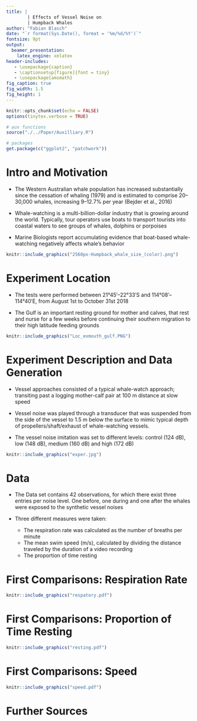 ```yaml
---
title: | 
        | Effects of Vessel Noise on 
        | Humpback Whales
author: "Fabian Blasch"
date: "`r format(Sys.Date(), format = '%m/%d/%Y')`"
fontsize: 9pt
output: 
  beamer_presentation:
    latex_engine: xelatex
header-includes:
   - \usepackage{caption}
   - \captionsetup[figure]{font = tiny}
   - \usepackage{amsmath}
fig_caption: true
fig_width: 1.5 
fig_height: 1
---
```


```r
knitr::opts_chunk$set(echo = FALSE)
options(tinytex.verbose = TRUE)
```

```r
# aux functions
source("./../Paper/Auxilliary.R")

# packages
get.package(c("ggplot2", "patchwork"))
```

# Intro and Motivation

* The Western Australian whale population has increased substantially since the cessation of whaling (1979) and is estimated to comprise 20–30,000 whales, increasing 9–12.7% per year (Bejder et al., 2016)

* Whale-watching is a multi-billion-dollar industry that is growing around the world. Typically, tour operators use boats to transport tourists into coastal waters to see groups of whales, dolphins or porpoises

* Marine Biologists report accumulating evidence that boat-based whale-watching negatively affects whale's behavior

```r
knitr::include_graphics("2560px-Humpback_whale_size_(color).png")
```

# Experiment Location

* The tests were performed between 21°45′–22°33′S and 114°08′–114°40′E, from August 1st to October 31st 2018

* The Gulf is an important resting ground for mother and calves, that rest and nurse for a few weeks before continuing their southern migration to their high latitude feeding grounds

```r
knitr::include_graphics("Loc_exmouth_gulf.PNG")
```

# Experiment Description and Data Generation

* Vessel approaches consisted of a typical whale-watch approach; transiting past a logging mother-calf pair at 100 m distance at slow speed

* Vessel noise was played through a transducer that was suspended from the side of the vessel to 1.5 m below the surface to mimic typical depth of propellers/shaft/exhaust of whale-watching vessels.

* The vessel noise imitation was set to different levels: control (124 dB), low (148 dB), medium (160 dB) and high (172 dB)

```r
knitr::include_graphics("exper.jpg")
```

# Data 

* The Data set contains 42 observations, for which there exist three entries per noise level. One before, one during and one after the whales were exposed to the synthetic vessel noises

* Three different measures were taken:
  - The respiration rate was calculated as the number of breaths per minute
  - The mean swim speed (m/s), calculated by dividing the distance traveled by the duration of a video recording
  - The proportion of time resting
  
# First Comparisons: Respiration Rate

```r
knitr::include_graphics("respatory.pdf")
```

# First Comparisons: Proportion of Time Resting

```r
knitr::include_graphics("resting.pdf")
```

# First Comparisons: Speed

```r
knitr::include_graphics("speed.pdf")
```

# Further Sources 

